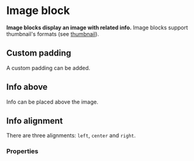 # Image block

**Image blocks display an image with related info.**
Image blocks support thumbnail's formats (see [thumbnail](/product/components/thumbnail)).

<DemoBlock demo="default" withThemeSwitcher wrap={false} />

## Custom padding

A custom padding can be added.

<DemoBlock demo="image-block-padding" wrap={false} />

## Info above

Info can be placed above the image.

<DemoBlock demo="image-block-above" withThemeSwitcher wrap={false} />

## Info alignment

There are three alignments: `left`, `center` and `right`.

<DemoBlock demo="image-block-alignment" withThemeSwitcher wrap={false} />

### Properties

<PropTable component="ImageBlock" />
